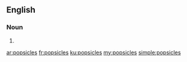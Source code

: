 ==English==

===Noun===
{{head|en|plural}}

# {{plural of|popsicle|lang=en}}

[[ar:popsicles]]
[[fr:popsicles]]
[[ku:popsicles]]
[[my:popsicles]]
[[simple:popsicles]]